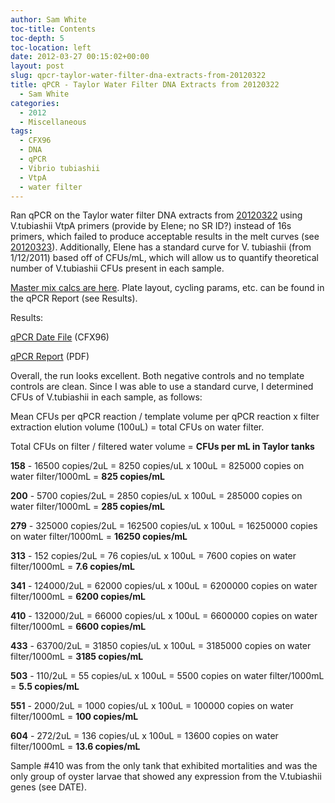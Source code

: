 ```yaml
---
author: Sam White
toc-title: Contents
toc-depth: 5
toc-location: left
date: 2012-03-27 00:15:02+00:00
layout: post
slug: qpcr-taylor-water-filter-dna-extracts-from-20120322
title: qPCR - Taylor Water Filter DNA Extracts from 20120322
  - Sam White
categories:
  - 2012
  - Miscellaneous
tags:
  - CFX96
  - DNA
  - qPCR
  - Vibrio tubiashii
  - VtpA
  - water filter
---
```


Ran qPCR on the Taylor water filter DNA extracts from [20120322](/Sam%27s+Working+Notebook+January+-+March+2012#sjw20120322) using V.tubiashii VtpA primers (provide by Elene; no SR ID?) instead of 16s primers, which failed to produce acceptable results in the melt curves (see [20120323](/Sam%27s+Working+Notebook+January+-+March+2012#sjw20120323)). Additionally, Elene has a standard curve for V. tubiashii (from 1/12/2011) based off of CFUs/mL, which will allow us to quantify theoretical number of V.tubiashii CFUs present in each sample.

[Master mix calcs are here](https://eagle.fish.washington.edu/Arabidopsis//Notebook%20Workup%20Files/20120326-01.jpg). Plate layout, cycling params, etc. can be found in the qPCR Report (see Results).

Results:

[qPCR Date File](https://eagle.fish.washington.edu/Arabidopsis/qPCR/CFX96/Roberts%20Lab_2012-03-26%2012-54-03_CC009827.pcrd) (CFX96)

[qPCR Report](https://eagle.fish.washington.edu/Arabidopsis/qPCR/CFX96/Roberts%20Lab_2012-03-26%2012-54-03_CC009827.pdf) (PDF)

Overall, the run looks excellent. Both negative controls and no template controls are clean. Since I was able to use a standard curve, I determined CFUs of V.tubiashii in each sample, as follows:

Mean CFUs per qPCR reaction / template volume per qPCR reaction x filter extraction elution volume (100uL) = total CFUs on water filter.

Total CFUs on filter / filtered water volume = **CFUs per mL in Taylor tanks**

**158** - 16500 copies/2uL = 8250 copies/uL x 100uL = 825000 copies on water filter/1000mL = **825 copies/mL**

**200** - 5700 copies/2uL = 2850 copies/uL x 100uL = 285000 copies on water filter/1000mL = **285 copies/mL**

**279** - 325000 copies/2uL = 162500 copies/uL x 100uL = 16250000 copies on water filter/1000mL = **16250 copies/mL**

**313** - 152 copies/2uL = 76 copies/uL x 100uL = 7600 copies on water filter/1000mL = **7.6 copies/mL**

**341** - 124000/2uL = 62000 copies/uL x 100uL = 6200000 copies on water filter/1000mL = **6200 copies/mL**

**410** - 132000/2uL = 66000 copies/uL x 100uL = 6600000 copies on water filter/1000mL = **6600 copies/mL**

**433** - 63700/2uL = 31850 copies/uL x 100uL = 3185000 copies on water filter/1000mL = **3185 copies/mL**

**503** - 110/2uL = 55 copies/uL x 100uL = 5500 copies on water filter/1000mL = **5.5 copies/mL**

**551** - 2000/2uL = 1000 copies/uL x 100uL = 100000 copies on water filter/1000mL = **100 copies/mL**

**604** - 272/2uL = 136 copies/uL x 100uL = 13600 copies on water filter/1000mL = **13.6 copies/mL**

Sample #410 was from the only tank that exhibited mortalities and was the only group of oyster larvae that showed any expression from the V.tubiashii genes (see DATE).
